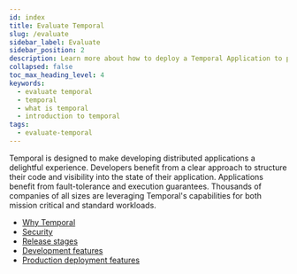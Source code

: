 ```yaml
---
id: index
title: Evaluate Temporal
slug: /evaluate
sidebar_label: Evaluate
sidebar_position: 2
description: Learn more about how to deploy a Temporal Application to production.
collapsed: false
toc_max_heading_level: 4
keywords:
  - evaluate temporal
  - temporal
  - what is temporal
  - introduction to temporal
tags:
  - evaluate-temporal
---
```


Temporal is designed to make developing distributed applications a delightful experience.
Developers benefit from a clear approach to structure their code and visibility into the state of their application.
Applications benefit from fault-tolerance and execution guarantees.
Thousands of companies of all sizes are leveraging Temporal's capabilities for both mission critical and standard workloads.

- [Why Temporal](/evaluate/why-temporal)
- [Security](/security)
- [Release stages](/evaluate/release-stages)
- [Development features](/evaluate/development-features)
- [Production deployment features](/evaluate/production-deployment-features)